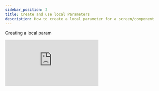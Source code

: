 ```yaml
---
sidebar_position: 2
title: Create and use local Parameters
description: How to create a local parameter for a screen/component
---
```



Creating a local param
<div style={{ position: 'relative', paddingBottom: 'calc(56.018518518518526% + 41px)', height: 0, width: '100%' }}>
    <iframe
    src="https://demo.arcade.software/pfZwHD0iv5PGN9m4S9Pv?embed&embed_mobile=tab&embed_desktop=inline&show_copy_link=true"
    title="creating a screen parameter"
    frameBorder="0"
    loading="lazy"
    allowFullScreen
    allow="clipboard-write"
    style={{ position: 'absolute', top: 0, left: 0, width: '100%', height: '100%', colorScheme: 'light' }}
    />
</div>


Connect a property to a parameter and create param out of one
    <div style={{ position: 'relative', paddingBottom: 'calc(56.018518518518526% + 41px)', height: 0, width: '100%' }}>
      <iframe
        src="https://demo.arcade.software/1AsVelul8HWr1T5XCc6F?embed&embed_mobile=tab&embed_desktop=inline&show_copy_link=true"
        title="Connect a parameter to a widget"
        frameBorder="0"
        loading="lazy"
        allowFullScreen
        allow="clipboard-write"
        style={{ position: 'absolute', top: 0, left: 0, width: '100%', height: '100%', colorScheme: 'light' }}
      />
    </div>


Use navigator in a parameter
    <div style={{ position: 'relative', paddingBottom: 'calc(56.018518518518526% + 41px)', height: 0, width: '100%' }}>
      <iframe
        src="https://demo.arcade.software/ZKgdQlch6JFd5GgMEbdq?embed&embed_mobile=tab&embed_desktop=inline&show_copy_link=true"
        title="Arcade Flow (Fri Feb 21 2025)"
        frameBorder="0"
        loading="lazy"
        allowFullScreen
        allow="clipboard-write"
        style={{ position: 'absolute', top: 0, left: 0, width: '100%', height: '100%', colorScheme: 'light' }}
      />
    </div>



Components with parameters
    <div style={{ position: 'relative', paddingBottom: 'calc(51.48437500000001% + 41px)', height: 0, width: '100%' }}>
      <iframe
        src="https://demo.arcade.software/xvYbFgj5LEftSHKjbocJ?embed&embed_mobile=tab&embed_desktop=inline&show_copy_link=true"
        title="Parameters with components"
        frameBorder="0"
        loading="lazy"
        allowFullScreen
        allow="clipboard-write"
        style={{ position: 'absolute', top: 0, left: 0, width: '100%', height: '100%', colorScheme: 'light' }}
      />
    </div>
